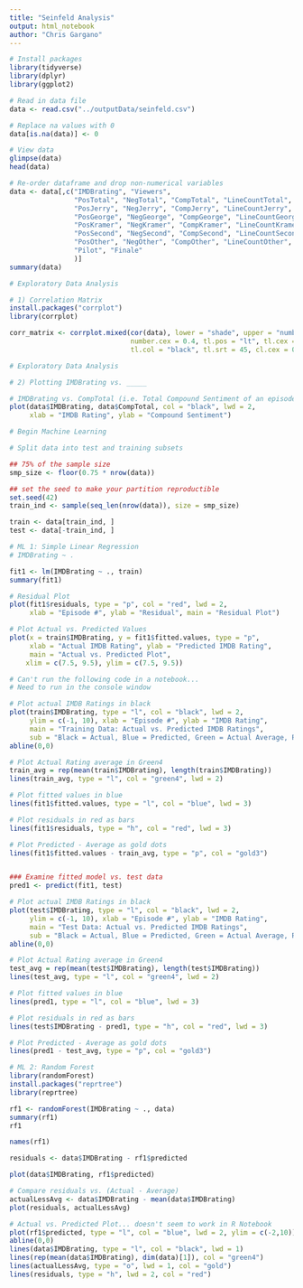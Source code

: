 ```yaml
---
title: "Seinfeld Analysis"
output: html_notebook
author: "Chris Gargano"
---
```


```r
# Install packages
library(tidyverse)
library(dplyr)
library(ggplot2)
```

```r
# Read in data file
data <- read.csv("../outputData/seinfeld.csv")

# Replace na values with 0
data[is.na(data)] <- 0

# View data
glimpse(data)
head(data)

# Re-order dataframe and drop non-numerical variables
data <- data[,c("IMDBrating", "Viewers",
                "PosTotal", "NegTotal", "CompTotal", "LineCountTotal", "WordCountTotal",
                "PosJerry", "NegJerry", "CompJerry", "LineCountJerry", "WordCountJerry",
                "PosGeorge", "NegGeorge", "CompGeorge", "LineCountGeorge", "WordCountGeorge",
                "PosKramer", "NegKramer", "CompKramer", "LineCountKramer", "WordCountKramer",
                "PosSecond", "NegSecond", "CompSecond", "LineCountSecond", "WordCountSecond",
                "PosOther", "NegOther", "CompOther", "LineCountOther", "WordCountOther",
                "Pilot", "Finale"
                )]
summary(data)
```

```r
# Exploratory Data Analysis

# 1) Correlation Matrix
install.packages("corrplot")
library(corrplot)

corr_matrix <- corrplot.mixed(cor(data), lower = "shade", upper = "number",
                              number.cex = 0.4, tl.pos = "lt", tl.cex = 0.5,
                              tl.col = "black", tl.srt = 45, cl.cex = 0.5, cl.ratio = 0.1)
```

```r
# Exploratory Data Analysis

# 2) Plotting IMDBrating vs. _____

# IMDBrating vs. CompTotal (i.e. Total Compound Sentiment of an episode)
plot(data$IMDBrating, data$CompTotal, col = "black", lwd = 2,
     xlab = "IMDB Rating", ylab = "Compound Sentiment")

```


```r
# Begin Machine Learning

# Split data into test and training subsets

## 75% of the sample size
smp_size <- floor(0.75 * nrow(data))

## set the seed to make your partition reproductible
set.seed(42)
train_ind <- sample(seq_len(nrow(data)), size = smp_size)

train <- data[train_ind, ]
test <- data[-train_ind, ]
```

```r
# ML 1: Simple Linear Regression
# IMDBrating ~ .

fit1 <- lm(IMDBrating ~ ., train)
summary(fit1)

# Residual Plot
plot(fit1$residuals, type = "p", col = "red", lwd = 2,
     xlab = "Episode #", ylab = "Residual", main = "Residual Plot")

# Plot Actual vs. Predicted Values
plot(x = train$IMDBrating, y = fit1$fitted.values, type = "p", 
     xlab = "Actual IMDB Rating", ylab = "Predicted IMDB Rating",
     main = "Actual vs. Predicted Plot",
    xlim = c(7.5, 9.5), ylim = c(7.5, 9.5))

# Can't run the following code in a notebook...
# Need to run in the console window

# Plot actual IMDB Ratings in black
plot(train$IMDBrating, type = "l", col = "black", lwd = 2,
     ylim = c(-1, 10), xlab = "Episode #", ylab = "IMDB Rating",
     main = "Training Data: Actual vs. Predicted IMDB Ratings", 
     sub = "Black = Actual, Blue = Predicted, Green = Actual Average, Red = Model Resids, Gold = Predicted - Avg")
abline(0,0)

# Plot Actual Rating average in Green4
train_avg = rep(mean(train$IMDBrating), length(train$IMDBrating))
lines(train_avg, type = "l", col = "green4", lwd = 2)

# Plot fitted values in blue
lines(fit1$fitted.values, type = "l", col = "blue", lwd = 3)

# Plot residuals in red as bars
lines(fit1$residuals, type = "h", col = "red", lwd = 3)

# Plot Predicted - Average as gold dots
lines(fit1$fitted.values - train_avg, type = "p", col = "gold3")


### Examine fitted model vs. test data
pred1 <- predict(fit1, test)

# Plot actual IMDB Ratings in black
plot(test$IMDBrating, type = "l", col = "black", lwd = 2,
     ylim = c(-1, 10), xlab = "Episode #", ylab = "IMDB Rating",
     main = "Test Data: Actual vs. Predicted IMDB Ratings", 
     sub = "Black = Actual, Blue = Predicted, Green = Actual Average, Red = Model Resids, Gold = Predicted - Avg")
abline(0,0)

# Plot Actual Rating average in Green4
test_avg = rep(mean(test$IMDBrating), length(test$IMDBrating))
lines(test_avg, type = "l", col = "green4", lwd = 2)

# Plot fitted values in blue
lines(pred1, type = "l", col = "blue", lwd = 3)

# Plot residuals in red as bars
lines(test$IMDBrating - pred1, type = "h", col = "red", lwd = 3)

# Plot Predicted - Average as gold dots
lines(pred1 - test_avg, type = "p", col = "gold3")

```

```r
# ML 2: Random Forest
library(randomForest)
install.packages("reprtree")
library(reprtree)

rf1 <- randomForest(IMDBrating ~ ., data)
summary(rf1)
rf1

names(rf1)

residuals <- data$IMDBrating - rf1$predicted

plot(data$IMDBrating, rf1$predicted)

# Compare residuals vs. (Actual - Average)
actualLessAvg <- data$IMDBrating - mean(data$IMDBrating)
plot(residuals, actualLessAvg)

# Actual vs. Predicted Plot... doesn't seem to work in R Notebook
plot(rf1$predicted, type = "l", col = "blue", lwd = 2, ylim = c(-2,10))
abline(0,0)
lines(data$IMDBrating, type = "l", col = "black", lwd = 1)
lines(rep(mean(data$IMDBrating), dim(data)[1]), col = "green4")
lines(actualLessAvg, type = "o", lwd = 1, col = "gold")
lines(residuals, type = "h", lwd = 2, col = "red")

```



```r


```